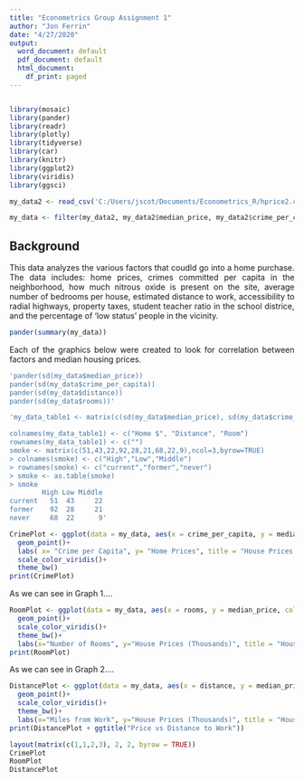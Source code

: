---
title: "Econometrics Group Assignment 1"
author: "Jon Ferrin"
date: "4/27/2020"
output:
  word_document: default
  pdf_document: default
  html_document:
    df_print: paged
---

```{r setup, include=FALSE}
```

  
```{r, include=FALSE}
library(mosaic)
library(pander)
library(readr)
library(plotly)
library(tidyverse)
library(car)
library(knitr)
library(ggplot2)
library(viridis)
library(ggsci)
```




```{r, error=FALSE, include=FALSE}
my_data2 <- read_csv('C:/Users/jscot/Documents/Econometrics_R/hprice2.csv')

my_data <- filter(my_data2, my_data2$median_price, my_data2$crime_per_capita, my_data2$rooms, my_data2$distance)

```

## Background
<style>
body {
text-align: justify}
</style>

This data analyzes the various factors that coudld go into a home purchase. The data includes: home prices, crimes committed per capita in the neighborhood, how much nitrous oxide is present on the site, average number of bedrooms per house, estimated distance to work, accessibility to radial highways, property taxes, student teacher ratio in the school districe, and the percentage of 'low status' people in the vicinity.  


```{r cars}
pander(summary(my_data))
```

Each of the graphics below were created to look for correlation between factors and median housing prices. 


```{r, error=FALSE, include=FALSE}
'pander(sd(my_data$median_price))
pander(sd(my_data$crime_per_capita))                  
pander(sd(my_data$distance))
pander(sd(my_data$rooms))'

'my_data_table1 <- matrix(c(sd(my_data$median_price), sd(my_data$crime_per_capita), sd(my_data$distance), sd(my_data$rooms)))

colnames(my_data_table1) <- c("Home $", "Distance", "Room")
rownames(my_data_table1) <- c("")
smoke <- matrix(c(51,43,22,92,28,21,68,22,9),ncol=3,byrow=TRUE)
> colnames(smoke) <- c("High","Low","Middle")
> rownames(smoke) <- c("current","former","never")
> smoke <- as.table(smoke)
> smoke
        High Low Middle
current   51  43     22
former    92  28     21
never     68  22      9'

```


```{r, echo=FALSE}
CrimePlot <- ggplot(data = my_data, aes(x = crime_per_capita, y = median_price, color=crime_per_capita))+
  geom_point()+
  labs( x= "Crime per Capita", y= "Home Prices", title = "House Prices vs Crime Rate")+
  scale_color_viridis()+
  theme_bw()
print(CrimePlot)
```

As we can see in Graph 1....

```{r, echo=FALSE}
RoomPlot <- ggplot(data = my_data, aes(x = rooms, y = median_price, color=rooms))+ 
  geom_point()+
  scale_color_viridis()+
  theme_bw()+
  labs(x="Number of Rooms", y="House Prices (Thousands)", title = "House Prices vs Number of Rooms")
print(RoomPlot)

```

As we can see in Graph 2....

```{r, echo=FALSE}
DistancePlot <- ggplot(data = my_data, aes(x = distance, y = median_price, color=distance))+ 
  geom_point()+
  scale_color_viridis()+
  theme_bw()+
  labs(x="Miles from Work", y="House Prices (Thousands)", title = "House Prices vs Miles to Work")
print(DistancePlot + ggtitle("Price vs Distance to Work"))

```

```{r}
layout(matrix(c(1,1,2,3), 2, 2, byrow = TRUE))
CrimePlot
RoomPlot
DistancePlot
```


